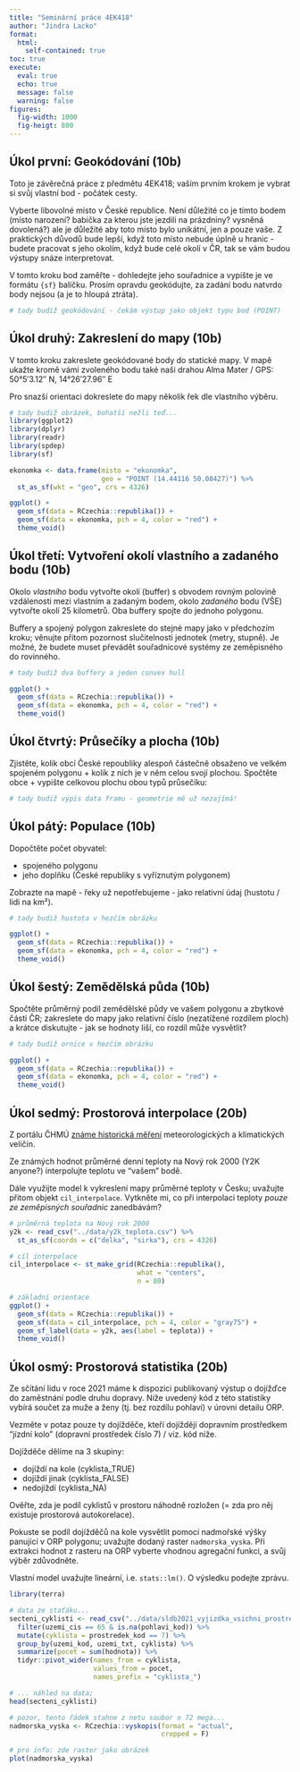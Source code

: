 ```yaml
---
title: "Seminární práce 4EK418"
author: "Jindra Lacko"
format: 
  html:
    self-contained: true
toc: true
execute: 
  eval: true
  echo: true
  message: false
  warning: false
figures:
  fig-width: 1000
  fig-heigt: 800
---
```


## Úkol první: Geokódování (10b)

Toto je závěrečná práce z předmětu 4EK418; vaším prvním krokem je vybrat si svůj vlastní bod - počátek cesty.

Vyberte libovolné místo v České republice. Není důležité co je tímto bodem (místo narození? babička za kterou jste jezdili na prázdniny? vysněná dovolená?) ale je důležité aby toto místo bylo unikátní, jen a pouze vaše. Z praktických důvodů bude lepší, když toto místo nebude úplně u hranic - budete pracovat s jeho okolím, když bude celé okolí v ČR, tak se vám budou výstupy snáze interpretovat.

V tomto kroku bod zaměřte - dohledejte jeho souřadnice a vypište je ve formátu `{sf}` balíčku. Prosím opravdu geokódujte, za zadání bodu natvrdo body nejsou (a je to hloupá ztráta).

```r
# tady budiž geokódování - čekám výstup jako objekt typu bod (POINT)
```

## Úkol druhý: Zakreslení do mapy (10b)

V tomto kroku zakreslete geokódované body do statické mapy. V mapě ukažte kromě vámi zvoleného bodu také naši drahou Alma Mater / GPS: 50°5′3.12″ N, 14°26′27.96″ E

Pro snazší orientaci dokreslete do mapy několik řek dle vlastního výběru.

```r
# tady budiž obrázek, bohatší nežli teď...
library(ggplot2)
library(dplyr)
library(readr)
library(spdep)
library(sf)

ekonomka <- data.frame(misto = "ekonomka",
                       geo = "POINT (14.44116 50.08427)") %>% 
  st_as_sf(wkt = "geo", crs = 4326)

ggplot() +
  geom_sf(data = RCzechia::republika()) +
  geom_sf(data = ekonomka, pch = 4, color = "red") +
  theme_void()

```

## Úkol třetí: Vytvoření okolí vlastního a zadaného bodu (10b)

Okolo *vlastního* bodu vytvořte okolí (buffer) s obvodem rovným polovině vzdálenosti mezi vlastním a zadaným bodem, okolo *zadaného* bodu (VŠE) vytvořte okolí 25 kilometrů. Oba buffery spojte do jednoho polygonu.

Buffery a spojený polygon zakreslete do stejné mapy jako v předchozím kroku; věnujte přitom pozornost slučitelnosti jednotek (metry, stupně). Je možné, že budete muset převádět souřadnicové systémy ze zeměpisného do rovinného.

```r
# tady budiž dva buffery a jeden convex hull

ggplot() +
  geom_sf(data = RCzechia::republika()) +
  geom_sf(data = ekonomka, pch = 4, color = "red") +
  theme_void()
```

## Úkol čtvrtý: Průsečíky a plocha (10b)

Zjistěte, kolik obcí České repoubliky alespoň částečně obsaženo ve velkém spojeném polygonu + kolik z nich je v něm celou svojí plochou. Spočtěte obce + vypište celkovou plochu obou typů průsečíku:

```r
# tady budiž výpis data framu - geometrie mě už nezajímá!
```

## Úkol pátý: Populace (10b)

Dopočtěte počet obyvatel:

- spojeného polygonu 
- jeho doplňku (České republiky s vyříznutým polygonem)

Zobrazte na mapě - řeky už nepotřebujeme - jako relativní údaj (hustotu / lidi na km²). 

```r
# tady budiž hustota v hezčím obrázku

ggplot() +
  geom_sf(data = RCzechia::republika()) +
  geom_sf(data = ekonomka, pch = 4, color = "red") +
  theme_void()
```

## Úkol šestý: Zemědělská půda (10b)

Spočtěte průměrný podíl zemědělské půdy ve vašem polygonu a zbytkové části ČR; zakreslete do mapy jako relativní číslo (nezatížené rozdílem ploch) a krátce diskutujte - jak se hodnoty liší, co rozdíl může vysvětlit?

```r
# tady budiž ornice v hezčím obrázku

ggplot() +
  geom_sf(data = RCzechia::republika()) +
  geom_sf(data = ekonomka, pch = 4, color = "red") +
  theme_void()
```

## Úkol sedmý: Prostorová interpolace (20b)

Z portálu ČHMÚ [známe historická měření](https://www.chmi.cz/historicka-data/pocasi/denni-data/data-ze-stanic-site-RBCN) meteorologických a klimatických veličin.

Ze známých hodnot průměrné denní teploty na Nový rok 2000 (Y2K anyone?) interpolujte teplotu ve "vašem" bodě.

Dále využijte model k vykreslení mapy průměrné teploty v Česku; uvažujte přitom objekt `cil_interpolace`. Vytkněte mi, co při interpolaci teploty *pouze ze zeměpisných souřadnic* zanedbávám?

```r
# průměrná teplota na Nový rok 2000
y2k <- read_csv("../data/y2k_teplota.csv") %>% 
  st_as_sf(coords = c("delka", "sirka"), crs = 4326)

# cíl interpolace
cil_interpolace <- st_make_grid(RCzechia::republika(),
                                what = "centers",
                                n = 80)

# základní orientace
ggplot() +
  geom_sf(data = RCzechia::republika()) +
  geom_sf(data = cil_interpolace, pch = 4, color = "gray75") +
  geom_sf_label(data = y2k, aes(label = teplota)) +
  theme_void()
```
## Úkol osmý: Prostorová statistika (20b)

Ze sčítání lidu v roce 2021 máme k dispozici publikovaný výstup o dojížďce do zaměstnání podle druhu dopravy. Níže uvedený kód z této statistiky vybírá součet za muže a ženy (tj. bez rozdílu pohlaví) v úrovni detailu ORP.

Vezměte v potaz pouze ty dojížděče, kteří dojíždějí dopravním prostředkem "jízdní kolo" (dopravní prostředek číslo 7) / viz. kód níže.

Dojížděče dělíme na 3 skupiny:

-   dojíždí na kole (cyklista_TRUE)
-   dojíždí jinak (cyklista_FALSE)
-   nedojíždí (cyklista_NA)

Ověřte, zda je podíl cyklistů v prostoru náhodně rozložen (= zda pro něj existuje prostorová autokorelace).

Pokuste se podíl dojížděčů na kole vysvětlit pomocí nadmořské výšky panující v ORP polygonu; uvažujte dodaný raster `nadmorska_vyska`. Při extrakci hodnot z rasteru na ORP vyberte vhodnou agregační funkci, a svůj výběr zdůvodněte. 

Vlastní model uvažujte lineární, i.e. `stats::lm()`. O výsledku podejte zprávu.

```r
library(terra)

# data ze staťáku...
secteni_cyklisti <- read_csv("../data/sldb2021_vyjizdka_vsichni_prostredek_pohlavi.csv") %>% 
  filter(uzemi_cis == 65 & is.na(pohlavi_kod)) %>% 
  mutate(cyklista = prostredek_kod == 7) %>% 
  group_by(uzemi_kod, uzemi_txt, cyklista) %>% 
  summarize(pocet = sum(hodnota)) %>% 
  tidyr::pivot_wider(names_from = cyklista, 
                     values_from = pocet, 
                     names_prefix = "cyklista_")

# ... náhled na data;
head(secteni_cyklisti)

# pozor, tento řádek stahne z netu soubor o 72 mega...
nadmorska_vyska <- RCzechia::vyskopis(format = "actual", 
                                      cropped = F) 

# pro info: zde raster jako obrázek
plot(nadmorska_vyska)
```
